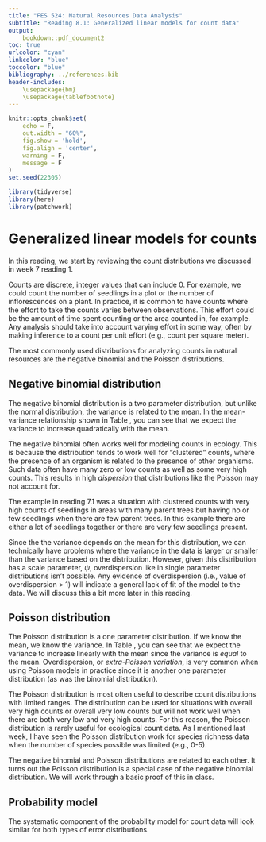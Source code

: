 ```yaml
---
title: "FES 524: Natural Resources Data Analysis"
subtitle: "Reading 8.1: Generalized linear models for count data"
output:
    bookdown::pdf_document2
toc: true
urlcolor: "cyan"
linkcolor: "blue"
toccolor: "blue"
bibliography: ../references.bib
header-includes:
    \usepackage{bm}
    \usepackage{tablefootnote}
---
```


```r

knitr::opts_chunk$set(
    echo = F,
    out.width = "60%",
    fig.show = 'hold',
    fig.align = 'center',
    warning = F,
    message = F
)
set.seed(22305)

library(tidyverse)
library(here)
library(patchwork)

```


# Generalized linear models for counts

In this reading, we start by reviewing the count distributions we discussed in week 7 reading 1.

Counts are discrete, integer values that can include 0. For example, we could count the number of seedlings in a plot or the number of inflorescences on a plant. In practice, it is common to have counts where the effort to take the counts varies between observations.  This effort could be the amount of time spent counting or the area counted in, for example.  Any analysis should take into account varying effort in some way, often by making inference to a count per unit effort (e.g., count per square meter).

The most commonly used distributions for analyzing counts in natural resources are the negative binomial and the Poisson distributions.

## Negative binomial distribution

The negative binomial distribution is a two parameter distribution, but unlike the normal distribution, the variance is related to the mean. In the mean-variance relationship shown in Table \ref{tab:mean-var}, you can see that we expect the variance to increase quadratically with the mean.

\begin{table}
    \center
    \caption{Mean-variance relationships for distributions commonly used to model counts.}
    \begin{tabular}{lcc}
    \textbf{Distribution} & \textbf{Mean} & \textbf{Variance}\\
    \hline
    Negative binomial & $\mu$ & $\mu + \mu^2/\psi$ \\
    Poisson & $\mu$ & $\mu$
    \end{tabular}
    \label{tab:mean-var}
\end{table}

The negative binomial often works well for modeling counts in ecology.  This is because the distribution tends to work well for "clustered" counts, where the presence of an organism is related to the presence of other organisms.  Such data often have many zero or low counts as well as some very high counts. This results in high *dispersion* that distributions like the Poisson may not account for.

The example in reading 7.1 was a situation with clustered counts with very high counts of seedlings in areas with many parent trees but having no or few seedlings when there are few parent trees.  In this example there are either a lot of seedlings together or there are very few seedlings present.

Since the the variance depends on the mean for this distribution, we can technically have problems where the variance in the data is larger or smaller than the variance based on the distribution.  However, given this distribution has a scale parameter, $\psi$, overdispersion like in single parameter distributions isn't possible.  Any evidence of overdispersion (i.e., value of overdispersion > 1) will indicate a general lack of fit of the model to the data.  We will discuss this a bit more later in this reading.  

## Poisson distribution

The Poisson distribution is a one parameter distribution.  If we know the mean, we know the variance.  In Table \ref{tab:mean-var}, you can see that we expect the variance to increase linearly with the mean since the variance is *equal* to the mean. Overdispersion, or *extra-Poisson variation*, is very common when using Poisson models in practice since it is another one parameter distribution (as was the binomial distribution).

The Poisson distribution is most often useful to describe count distributions with limited ranges.  The distribution can be used for situations with overall very high counts or overall very low counts but will not work well when there are both very low and very high counts.  For this reason, the Poisson distribution is rarely useful for ecological count data.  As I mentioned last week, I have seen the Poisson distribution work for species richness data when the number of species possible was limited (e.g., 0-5).

The negative binomial and Poisson distributions are related to each other.  It turns out the Poisson distribution is a special case of the negative binomial distribution.  We will work through a basic proof of this in class.

## Probability model

The systematic component of the probability model for count data will look similar for both types of error distributions.








